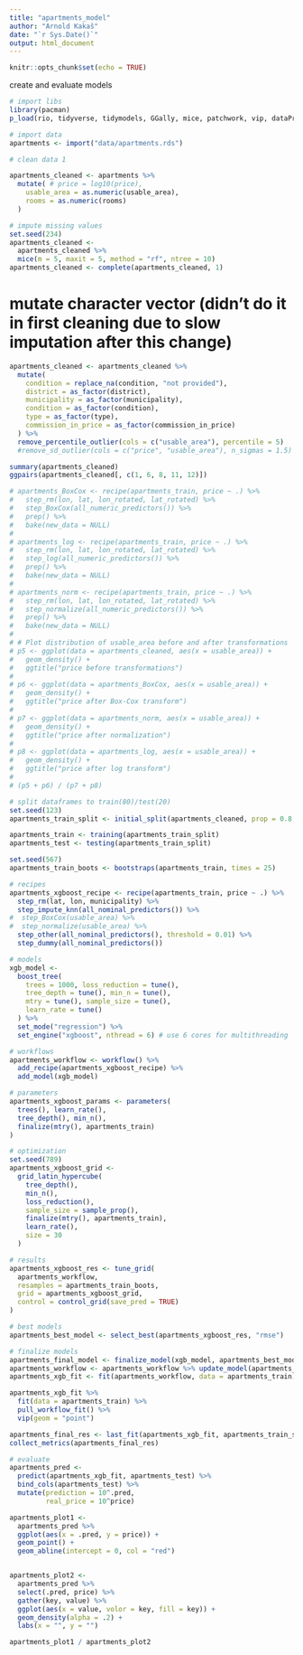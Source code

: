 ```yaml
---
title: "apartments_model"
author: "Arnold Kakaš"
date: "`r Sys.Date()`"
output: html_document
---
```


```r
knitr::opts_chunk$set(echo = TRUE)
```

create and evaluate models

```r
# import libs
library(pacman)
p_load(rio, tidyverse, tidymodels, GGally, mice, patchwork, vip, dataPreparation)
```


```r
# import data
apartments <- import("data/apartments.rds")
```



```r
# clean data 1

apartments_cleaned <- apartments %>%
  mutate( # price = log10(price),
    usable_area = as.numeric(usable_area),
    rooms = as.numeric(rooms)
  )
```


```r
# impute missing values
set.seed(234)
apartments_cleaned <-
  apartments_cleaned %>%
  mice(m = 5, maxit = 5, method = "rf", ntree = 10)
apartments_cleaned <- complete(apartments_cleaned, 1)
```

# mutate character vector (didn't do it in first cleaning due to slow imputation after this change)
```r
apartments_cleaned <- apartments_cleaned %>%
  mutate(
    condition = replace_na(condition, "not provided"),
    district = as_factor(district),
    municipality = as_factor(municipality),
    condition = as_factor(condition),
    type = as_factor(type),
    commission_in_price = as_factor(commission_in_price)
  ) %>% 
  remove_percentile_outlier(cols = c("usable_area"), percentile = 5)
  #remove_sd_outlier(cols = c("price", "usable_area"), n_sigmas = 1.5) # remove outliers with value +-mean +2sd
```

```r
summary(apartments_cleaned)
ggpairs(apartments_cleaned[, c(1, 6, 8, 11, 12)])
```

```r
# apartments_BoxCox <- recipe(apartments_train, price ~ .) %>%
#   step_rm(lon, lat, lon_rotated, lat_rotated) %>%
#   step_BoxCox(all_numeric_predictors()) %>%
#   prep() %>%
#   bake(new_data = NULL)
# 
# apartments_log <- recipe(apartments_train, price ~ .) %>%
#   step_rm(lon, lat, lon_rotated, lat_rotated) %>%
#   step_log(all_numeric_predictors()) %>%
#   prep() %>%
#   bake(new_data = NULL)
# 
# apartments_norm <- recipe(apartments_train, price ~ .) %>%
#   step_rm(lon, lat, lon_rotated, lat_rotated) %>%
#   step_normalize(all_numeric_predictors()) %>%
#   prep() %>%
#   bake(new_data = NULL)
# 
# # Plot distribution of usable_area before and after transformations
# p5 <- ggplot(data = apartments_cleaned, aes(x = usable_area)) +
#   geom_density() +
#   ggtitle("price before transformations")
# 
# p6 <- ggplot(data = apartments_BoxCox, aes(x = usable_area)) +
#   geom_density() +
#   ggtitle("price after Box-Cox transform")
# 
# p7 <- ggplot(data = apartments_norm, aes(x = usable_area)) +
#   geom_density() +
#   ggtitle("price after normalization")
# 
# p8 <- ggplot(data = apartments_log, aes(x = usable_area)) +
#   geom_density() +
#   ggtitle("price after log transform")
# 
# (p5 + p6) / (p7 + p8)
```

```r
# split dataframes to train(80)/test(20)
set.seed(123)
apartments_train_split <- initial_split(apartments_cleaned, prop = 0.8, strata = price)

apartments_train <- training(apartments_train_split)
apartments_test <- testing(apartments_train_split)

set.seed(567)
apartments_train_boots <- bootstraps(apartments_train, times = 25)
```

```r
# recipes
apartments_xgboost_recipe <- recipe(apartments_train, price ~ .) %>%
  step_rm(lat, lon, municipality) %>%
  step_impute_knn(all_nominal_predictors()) %>%
#  step_BoxCox(usable_area) %>%
#  step_normalize(usable_area) %>%
  step_other(all_nominal_predictors(), threshold = 0.01) %>%
  step_dummy(all_nominal_predictors())
```


```r
# models
xgb_model <-
  boost_tree(
    trees = 1000, loss_reduction = tune(),
    tree_depth = tune(), min_n = tune(),
    mtry = tune(), sample_size = tune(),
    learn_rate = tune()
  ) %>%
  set_mode("regression") %>%
  set_engine("xgboost", nthread = 6) # use 6 cores for multithreading
```

```r
# workflows
apartments_workflow <- workflow() %>%
  add_recipe(apartments_xgboost_recipe) %>%
  add_model(xgb_model)
```

```r
# parameters
apartments_xgboost_params <- parameters(
  trees(), learn_rate(),
  tree_depth(), min_n(),
  finalize(mtry(), apartments_train)
)
```

```r
# optimization
set.seed(789)
apartments_xgboost_grid <-
  grid_latin_hypercube(
    tree_depth(),
    min_n(),
    loss_reduction(),
    sample_size = sample_prop(),
    finalize(mtry(), apartments_train),
    learn_rate(),
    size = 30
  )
```

```r
# results
apartments_xgboost_res <- tune_grid(
  apartments_workflow,
  resamples = apartments_train_boots,
  grid = apartments_xgboost_grid,
  control = control_grid(save_pred = TRUE)
)
```

```r
# best models
apartments_best_model <- select_best(apartments_xgboost_res, "rmse")
```

```r
# finalize models
apartments_final_model <- finalize_model(xgb_model, apartments_best_model)
apartments_workflow <- apartments_workflow %>% update_model(apartments_final_model)
apartments_xgb_fit <- fit(apartments_workflow, data = apartments_train)
```

```r
apartments_xgb_fit %>%
  fit(data = apartments_train) %>%
  pull_workflow_fit() %>%
  vip(geom = "point")
```

```r
apartments_final_res <- last_fit(apartments_xgb_fit, apartments_train_split)
collect_metrics(apartments_final_res)
```

```r
# evaluate
apartments_pred <-
  predict(apartments_xgb_fit, apartments_test) %>%
  bind_cols(apartments_test) %>% 
  mutate(prediction = 10^.pred,
         real_price = 10^price)

apartments_plot1 <-
  apartments_pred %>%
  ggplot(aes(x = .pred, y = price)) +
  geom_point() +
  geom_abline(intercept = 0, col = "red")


apartments_plot2 <-
  apartments_pred %>%
  select(.pred, price) %>%
  gather(key, value) %>%
  ggplot(aes(x = value, volor = key, fill = key)) +
  geom_density(alpha = .2) +
  labs(x = "", y = "")

apartments_plot1 / apartments_plot2
```

